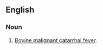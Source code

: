 ==English==
{{wikipedia}}

===Noun===
{{en-noun|-|head=[[catarrhal]] [[fever]]}}

# [[bovine malignant catarrhal fever|Bovine malignant catarrhal fever]].